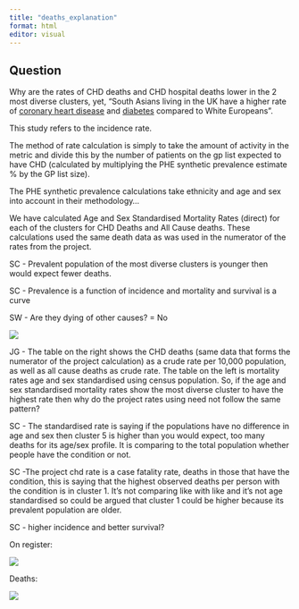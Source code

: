 ```yaml
---
title: "deaths_explanation"
format: html
editor: visual
---
```


## Question

Why are the rates of CHD deaths and CHD hospital deaths lower in the 2 most diverse clusters, yet, "South Asians living in the UK have a higher rate of [coronary heart disease](https://www.bhf.org.uk/informationsupport/conditions/coronary-heart-disease "https://www.bhf.org.uk/informationsupport/conditions/coronary-heart-disease") and [diabetes](https://www.bhf.org.uk/informationsupport/risk-factors/diabetes "https://www.bhf.org.uk/informationsupport/risk-factors/diabetes") compared to White Europeans".

This study refers to the incidence rate.

The method of rate calculation is simply to take the amount of activity in the metric and divide this by the number of patients on the gp list expected to have CHD (calculated by multiplying the PHE synthetic prevalence estimate % by the GP list size). 

The PHE synthetic prevalence calculations take ethnicity and age and sex into account in their methodology...

We have calculated Age and Sex Standardised Mortality Rates (direct) for each of the clusters for CHD Deaths and All Cause deaths. These calculations used the same death data as was used in the numerator of the rates from the project.

SC - Prevalent population of the most diverse clusters is younger then would expect fewer deaths.

SC - Prevalence is a function of incidence and mortality and survival is a curve

SW - Are they dying of other causes? = No

![](secret/asmrchdprojrates.png){fig-align="center"}

JG - The table on the right shows the CHD deaths (same data that forms the numerator of the project calculation) as a crude rate per 10,000 population, as well as all cause deaths as crude rate. The table on the left is mortality rates age and sex standardised using census population. So, if the age and sex standardised mortality rates show the most diverse cluster to have the highest rate then why do the project rates using need not follow the same pattern?

SC - The standardised rate is saying if the populations have no difference in age and sex then cluster 5 is higher than you would expect, too many deaths for its age/sex profile. It is comparing to the total population whether people have the condition or not.

SC -The project chd rate is a case fatality rate, deaths in those that have the condition, this is saying that the highest observed deaths per person with the condition is in cluster 1. It's not comparing like with like and it's not age standardised so could be argued that cluster 1 could be higher because its prevalent population are older.

SC - higher incidence and better survival?

On register:

![](secret/cvdreg.png){fig-align="center"}

Deaths:

![](secret/deaths.png){fig-align="center"}
